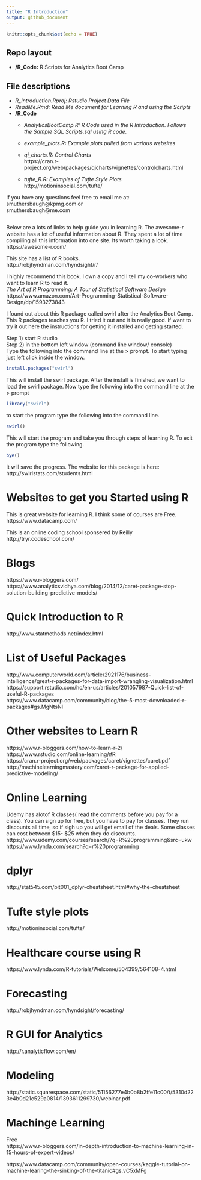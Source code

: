 ```yaml
---
title: "R Introduction"
output: github_document
---
```


```r
knitr::opts_chunk$set(echo = TRUE)
```
## Repo layout
* **/R_Code:** R Scripts for Analytics Boot Camp
    
## File descriptions
* *R_Introduction.Rproj: Rstudio Project Data File*
* *ReadMe.Rmd: Read Me document for Learning R and using the Scripts*
* **/R_Code** 
    * *AnalyticsBootCamp.R: R Code used in the R Introduction. Follows the Sample SQL Scripts.sql using R code.*
    * *example_plots.R: Example plots pulled from various websites*
    * *qi_charts.R: Control Charts*  
      https://cran.r-project.org/web/packages/qicharts/vignettes/controlcharts.html
      
    * *tufte_R.R: Examples of Tufte Style Plots*  
      http://motioninsocial.com/tufte/  
    
If you have any questions feel free to email me at:
smuthersbaugh@kpmg.com or  
smuthersbaugh@me.com  

## 
Below are a lots of links to help guide you in learning R.
The awesome-r website has a lot of useful information about R. They spent a lot of time compiling all this information into one site. Its worth taking a look. 
https://awesome-r.com/  

This site has a list of R books.  
http://robjhyndman.com/hyndsight/r/  

I highly recommend this book. I own a copy and I tell my co-workers who want to learn R to read it.  
*The Art of R Programming: A Tour of Statistical Software Design*  
https://www.amazon.com/Art-Programming-Statistical-Software-Design/dp/1593273843  


I found out about this R package called swirl after the Analytics Boot Camp. This R packages teaches you R. I tried it out and it is really good. If want to try it out here the instructions for getting it installed and getting started.

Step 1) start R studio  
Step 2) in the bottom left window (command line window/ console)  
Type the following into the command line at the > prompt. To start typing just left click inside the window.  
```r
install.packages("swirl")
```
This will install the swirl package. After the install is finished, we want to load the swirl package. Now type the following into the command line at the > prompt
```r
library("swirl")
```
to start the program type the following into the command line.
```r
swirl()
```
This will start the program and take you through steps of learning R.
To exit the program type the following.
```r
bye()
```
It will save the progress.
The website for this package is here:  
http://swirlstats.com/students.html  


# Websites to get you Started using R   
This is great website for learning R. I think some of courses are Free.  
https://www.datacamp.com/  

This is an online coding school sponsered by Reilly  
http://tryr.codeschool.com/ 


# Blogs  
https://www.r-bloggers.com/  
https://www.analyticsvidhya.com/blog/2014/12/caret-package-stop-solution-building-predictive-models/  

# Quick Introduction to R  
http://www.statmethods.net/index.html  

# List of Useful Packages    
http://www.computerworld.com/article/2921176/business-intelligence/great-r-packages-for-data-import-wrangling-visualization.html  
https://support.rstudio.com/hc/en-us/articles/201057987-Quick-list-of-useful-R-packages  
https://www.datacamp.com/community/blog/the-5-most-downloaded-r-packages#gs.MgNtsNI  


# Other websites to Learn R
https://www.r-bloggers.com/how-to-learn-r-2/  
https://www.rstudio.com/online-learning/#R  
https://cran.r-project.org/web/packages/caret/vignettes/caret.pdf  
http://machinelearningmastery.com/caret-r-package-for-applied-predictive-modeling/  

# Online Learning 
Udemy has  alotof R classes( read the comments before you pay for a class). You can sign up for free, but you have to pay for classes.
They run discounts all time, so if sigh up you will get email of the deals.
Some classes can cost between $15- $25 when they do discounts.  
https://www.udemy.com/courses/search/?q=R%20programming&src=ukw   
https://www.lynda.com/search?q=r%20programming  
 
# dplyr   
http://stat545.com/bit001_dplyr-cheatsheet.html#why-the-cheatsheet  

# Tufte style plots  
http://motioninsocial.com/tufte/  

# Healthcare course using R  
https://www.lynda.com/R-tutorials/Welcome/504399/564108-4.html

# Forecasting
http://robjhyndman.com/hyndsight/forecasting/  
  
# R GUI for Analytics  
http://r.analyticflow.com/en/

# Modeling
http://static.squarespace.com/static/51156277e4b0b8b2ffe11c00/t/5310d223e4b0d21c529a0814/1393611299730/webinar.pdf

# Machinge Learning  
Free  
https://www.r-bloggers.com/in-depth-introduction-to-machine-learning-in-15-hours-of-expert-videos/  

https://www.datacamp.com/community/open-courses/kaggle-tutorial-on-machine-learing-the-sinking-of-the-titanic#gs.vC5xMFg
